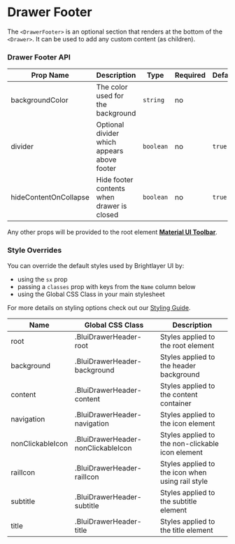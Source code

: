 
# Drawer Footer

The `<DrawerFooter>` is an optional section that renders at the bottom of the `<Drawer>`. It can be used to add any custom content (as children).

### Drawer Footer API

<Box >

| Prop Name             | Description                                 | Type      | Required | Default |
| --------------------- | ------------------------------------------- | --------- | -------- | ------- |
| backgroundColor       | The color used for the background           | `string`  | no       |         |
| divider               | Optional divider which appears above footer | `boolean` | no       | `true`  |
| hideContentOnCollapse | Hide footer contents when drawer is closed  | `boolean` | no       | `true`  |

</Box>

Any other props will be provided to the root element [**Material UI Toolbar**](https://mui.com/material-ui/api/toolbar/).

### Style Overrides

You can override the default styles used by Brightlayer UI by:

-   using the `sx` prop
-   passing a `classes` prop with keys from the `Name` column below
-   using the Global CSS Class in your main stylesheet

For more details on styling options check out our [Styling Guide](https://github.com/brightlayer-ui/react-component-library/blob/master/docs/StyleOverridesGuide.md#style-overrides-guide).

<Box  >

| Name             | Global CSS Class                   | Description                                      |
| ---------------- | ---------------------------------- | ------------------------------------------------ |
| root             | .BluiDrawerHeader-root             | Styles applied to the root element               |
| background       | .BluiDrawerHeader-background       | Styles applied to the header background          |
| content          | .BluiDrawerHeader-content          | Styles applied to the content container          |
| navigation       | .BluiDrawerHeader-navigation       | Styles applied to the icon element               |
| nonClickableIcon | .BluiDrawerHeader-nonClickableIcon | Styles applied to the non-clickable icon element |
| railIcon         | .BluiDrawerHeader-railIcon         | Styles applied to the icon when using rail style |
| subtitle         | .BluiDrawerHeader-subtitle         | Styles applied to the subtitle element           |
| title            | .BluiDrawerHeader-title            | Styles applied to the title element              |

</Box>
